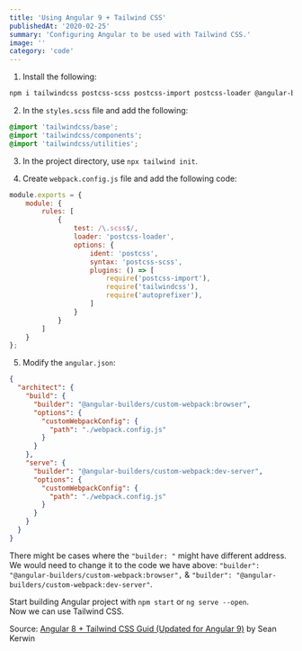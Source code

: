 ```yaml
---
title: 'Using Angular 9 + Tailwind CSS'
publishedAt: '2020-02-25'
summary: 'Configuring Angular to be used with Tailwind CSS.'
image: ''
category: 'code'
---
```


1. Install the following:

```bash
npm i tailwindcss postcss-scss postcss-import postcss-loader @angular-builders/custom-webpack -D
```

2. In the `styles.scss` file and add the following:

```css
@import 'tailwindcss/base';
@import 'tailwindcss/components';
@import 'tailwindcss/utilities';
```

3. In the project directory, use `npx tailwind init`.

4. Create `webpack.config.js` file and add the following code:

```JavaScript
module.exports = {
    module: {
        rules: [
            {
                test: /\.scss$/,
                loader: 'postcss-loader',
                options: {
                    ident: 'postcss',
                    syntax: 'postcss-scss',
                    plugins: () => [
                        require('postcss-import'),
                        require('tailwindcss'),
                        require('autoprefixer'),
                    ]
                }
            }
        ]
    }
};
```

5. Modify the `angular.json`:

```JSON
{
  "architect": {
    "build": {
      "builder": "@angular-builders/custom-webpack:browser",
      "options": {
        "customWebpackConfig": {
          "path": "./webpack.config.js"
        }
      }
    },
    "serve": {
      "builder": "@angular-builders/custom-webpack:dev-server",
      "options": {
        "customWebpackConfig": {
          "path": "./webpack.config.js"
        }
      }
    }
  }
}
```
There might be cases where the `"builder: "` might have different address. We would need to change it to the code we have above: `"builder": "@angular-builders/custom-webpack:browser",` & `"builder": "@angular-builders/custom-webpack:dev-server"`.

Start building Angular project with `npm start` or `ng serve --open`.  
Now we can use Tailwind CSS.

Source: [Angular 8 + Tailwind CSS Guid (Updated for Angular 9)](https://dev.to/seankerwin/angular-8-tailwind-css-guide-3m45) by Sean Kerwin
